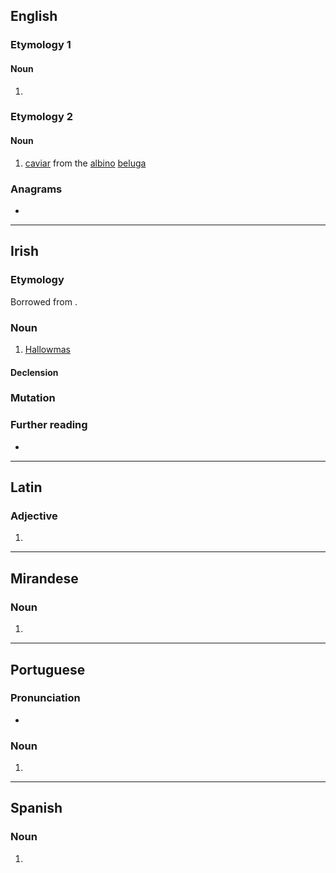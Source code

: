 ==English==

===Etymology 1===

====Noun====
{{head|en|noun form}}

# {{plural of|alma|lang=en}}

===Etymology 2===
{{bor|en|ru|алма́з||diamond}}

====Noun====
{{en-noun|-}}

# [[caviar]] from the [[albino]] [[beluga]]

===Anagrams===
* {{anagrams|en|a=aalms|Alams|Salam|Salma|Slama|amlas|laams|lamas|malas|salam}}

----

==Irish==

===Etymology===
Borrowed from {{bor|ga|en|Hallowmas}}.

===Noun===
{{ga-noun|m|almais|-}}

# [[Hallowmas]]

====Declension====
{{ga-decl-m1-nopl|a|lmas|lmais}}

===Mutation===
{{ga-mut}}

===Further reading===
* {{R:ga:Ó Dónaill}}

{{topics|ga|Calendar terms|Holidays}}

----

==Latin==

===Adjective===
{{la-adj-form|almās}}

# {{inflection of|almus||acc|f|p|lang=la}}

----

==Mirandese==

===Noun===
{{head|mwl|noun form|g=f-p}}

# {{plural of|alma|lang=mwl}}

----

==Portuguese==

===Pronunciation===
* {{a|PT}} {{IPA|/ˈaɫ.mɐʃ/|lang=pt}}

===Noun===
{{head|pt|noun form}}

# {{pt-noun form of|alma|onlyf|pl}}

----

==Spanish==

===Noun===
{{head|es|noun form|g=f-p}}

# {{plural of|alma|lang=es}}